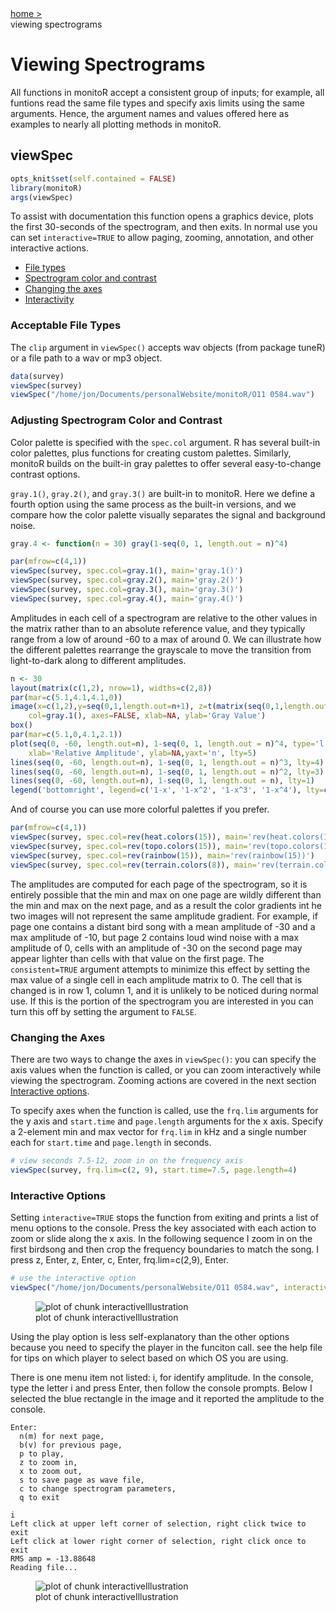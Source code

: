 <a style="float:left;" href="/monitoR/">home &gt;</a>  
<p style="display:inline;margin:0px;">viewing spectrograms</p>  
# Viewing Spectrograms
All functions in monitoR accept a consistent group of inputs; for example, all funtions read the same file types and specify axis limits using the same arguments. Hence, the argument names and values offered here as examples to nearly all plotting methods in monitoR. 

## viewSpec
```r
opts_knit$set(self.contained = FALSE)
library(monitoR)
args(viewSpec)
```
To assist with documentation this function opens a graphics device, plots the first 30-seconds of the spectrogram, and then exits. In normal use you can set `interactive=TRUE` to allow paging, zooming, annotation, and other interactive actions.

+ [File types](#filetypes)
+ [Spectrogram color and contrast](#colorcontrast)
+ [Changing the axes](#changingtheaxes)
+ [Interactivity](#interactivity)
  
<h3 id="filetypes">Acceptable File Types</h3>
The `clip` argument in `viewSpec()` accepts wav objects (from package tuneR) or a file path to a wav or mp3 object.  

```r
data(survey)
viewSpec(survey)
viewSpec("/home/jon/Documents/personalWebsite/monitoR/O11 0584.wav")
```

<h3 id="colorcontrast">Adjusting Spectrogram Color and Contrast</h3>
Color palette is specified with the `spec.col` argument. R has several built-in color palettes, plus functions for creating custom palettes. Similarly, monitoR builds on the built-in gray palettes to offer several easy-to-change contrast options.   

`gray.1()`, `gray.2()`, and `gray.3()` are built-in to monitoR. Here we define a fourth option using the same process as the built-in versions, and we compare how the color palette visually separates the signal and background noise.   

```r
gray.4 <- function(n = 30) gray(1-seq(0, 1, length.out = n)^4)

par(mfrow=c(4,1))
viewSpec(survey, spec.col=gray.1(), main='gray.1()')
viewSpec(survey, spec.col=gray.2(), main='gray.2()')
viewSpec(survey, spec.col=gray.3(), main='gray.3()')
viewSpec(survey, spec.col=gray.4(), main='gray.4()')
```

Amplitudes in each cell of a spectrogram are relative to the other values in the matrix rather than to an absolute reference value, and they typically range from a low of around -60 to a max of around 0. We can illustrate how the different palettes rearrange the grayscale to move the transition from light-to-dark along to different amplitudes.

```r
n <- 30
layout(matrix(c(1,2), nrow=1), widths=c(2,8))
par(mar=c(5.1,4.1,4.1,0))
image(x=c(1,2),y=seq(0,1,length.out=n+1), z=t(matrix(seq(0,1,length.out=n), nrow=n)), 
    col=gray.1(), axes=FALSE, xlab=NA, ylab='Gray Value')
box()
par(mar=c(5.1,0,4.1,2.1))
plot(seq(0, -60, length.out=n), 1-seq(0, 1, length.out = n)^4, type='l', 
    xlab='Relative Amplitude', ylab=NA,yaxt='n', lty=5)
lines(seq(0, -60, length.out=n), 1-seq(0, 1, length.out = n)^3, lty=4)
lines(seq(0, -60, length.out=n), 1-seq(0, 1, length.out = n)^2, lty=3)
lines(seq(0, -60, length.out=n), 1-seq(0, 1, length.out = n), lty=1)
legend('bottomright', legend=c('1-x', '1-x^2', '1-x^3', '1-x^4'), lty=c(1,3,4,5), bty='n')
```

And of course you can use more colorful palettes if you prefer.  

```r
par(mfrow=c(4,1))
viewSpec(survey, spec.col=rev(heat.colors(15)), main='rev(heat.colors(15))')
viewSpec(survey, spec.col=rev(topo.colors(15)), main='rev(topo.colors(15))')
viewSpec(survey, spec.col=rev(rainbow(15)), main='rev(rainbow(15))')
viewSpec(survey, spec.col=rev(terrain.colors(8)), main='rev(terrain.colors(8))')
```

The amplitudes are computed for each page of the spectrogram, so it is entirely possible that the min and max on one page are wildly different than the min and max on the next page, and as a result the color gradients int he two images will not represent the same amplitude gradient. For example, if page one contains a distant bird song with a mean amplitude of -30 and a max amplitude of -10, but page 2 contains loud wind noise with a max amplitude of 0, cells with an amplitude of -30 on the second page may appear lighter than cells with that value on the first page. The `consistent=TRUE` argument attempts to minimize this effect by setting the max value of a single cell in each amplitude matrix to 0. The cell that is changed is in row 1, column 1, and it is unlikely to be noticed during normal use. If this is the portion of the spectrogram you are interested in you can turn this off by setting the argument to `FALSE`.  

<h3 id="changingtheaxes">Changing the Axes</h3>
There are two ways to change the axes in `viewSpec()`: you can specify the axis values when the function is called, or you can zoom interactively while viewing the spectrogram. Zooming actions are covered in the next section [Interactive options](#interactivity).  

To specify axes when the function is called, use the `frq.lim` arguments for the y axis and `start.time` and `page.length` arguments for the x axis. Specify a 2-element min and max vector for `frq.lim` in kHz and a single number each for `start.time` and `page.length` in seconds.  

```r
# view seconds 7.5-12, zoom in on the frequency axis
viewSpec(survey, frq.lim=c(2, 9), start.time=7.5, page.length=4)
```

<h3 id="interactivity">Interactive Options</h3>
Setting `interactive=TRUE` stops the function from exiting and prints a list of menu options to the console. Press the key associated with each action to zoom or slide along the x axis. In the following sequence I zoom in on the first birdsong and then crop the frequency boundaries to match the song. I press z, Enter, z, Enter, c, Enter, frq.lim=c(2,9), Enter.  

```r
# use the interactive option
viewSpec("/home/jon/Documents/personalWebsite/O11 0584.wav", interactive=TRUE)
```

![plot of chunk interactiveIllustration](img/interactive.gif)

Using the play option is less self-explanatory than the other options because you need to specify the player in the funciton call. see the help file for tips on which player to select based on which OS you are using.  

There is one menu item not listed: i, for identify amplitude. In the console, type the letter i and press Enter, then follow the console prompts. Below I selected the blue rectangle in the image and it reported the amplitude to the console.  
```
Enter: 
  n(m) for next page, 
  b(v) for previous page, 
  p to play, 
  z to zoom in, 
  x to zoom out, 
  s to save page as wave file, 
  c to change spectrogram parameters, 
  q to exit

i
Left click at upper left corner of selection, right click twice to exit
Left click at lower right corner of selection, right click once to exit
RMS amp = -13.88648 
Reading file...
```
![plot of chunk interactiveIllustration](img/SOSP1.1.png)















